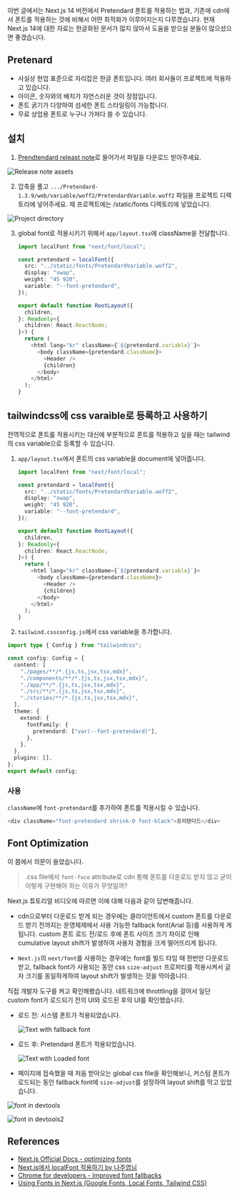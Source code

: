이번 글에서는 Next.js 14 버전에서 Pretendard 폰트를 적용하는 법과, 기존에 cdn에서 폰트를 적용하는 것에 비해서 어떤 최적화가 이루어지는지 다루겠습니다. 현재 Next.js 14에 대한 자료는 한글화된 문서가 많지 않아서 도움을 받으실 분들이 많으셨으면 좋겠습니다.

## Pretenard

- 사실상 현업 표준으로 자리잡은 한글 폰트입니다. 여러 회사들이 프로젝트에 적용하고 있습니다.
- 아이콘, 숫자와의 배치가 자연스러운 것이 장점입니다.
- 폰트 굵기가 다양하여 섬세한 폰트 스타일링이 가능합니다.
- 무료 상업용 폰트로 누구나 가져다 쓸 수 있습니다.

## 설치

1. [Prendtendard releast note](https://github.com/orioncactus/pretendard/releases/latest)로 들어가서 파일을 다운로드 받아주세요.

![Release note assets](https://dev-to-uploads.s3.amazonaws.com/uploads/articles/vd6afqtbbjnuodpl3jn2.png)

2. 압축을 풀고 `.../Pretendard-1.3.9/web/variable/woff2/PretendardVariable.woff2` 파일을 프로젝트 디렉토리에 넣어주세요. 제 프로젝트에는 /static/fonts 디렉토리에 넣었습니다.

![Project directory](https://dev-to-uploads.s3.amazonaws.com/uploads/articles/u9g8i4gg6lznefx2ryz9.png)

3. global font로 적용시키기 위해서 `app/layout.tsx`에 className을 전달합니다.

   ```ts
   import localFont from "next/font/local";

   const pretendard = localFont({
     src: "../static/fonts/PretendardVariable.woff2",
     display: "swap",
     weight: "45 920",
     variable: "--font-pretendard",
   });

   export default function RootLayout({
     children,
   }: Readonly<{
     children: React.ReactNode;
   }>) {
     return (
       <html lang="kr" className={`${pretendard.variable}`}>
         <body className={pretendard.className}>
           <Header />
           {children}
         </body>
       </html>
     );
   }
   ```

## tailwindcss에 css varaible로 등록하고 사용하기

전역적으로 폰트를 적용시키는 대신에 부분적으로 폰트를 적용하고 싶을 때는 tailwind의 css variable으로 등록할 수 있습니다.

1. `app/layout.tsx`에서 폰트의 css variable을 document에 넣어줍니다.

   ```ts
   import localFont from "next/font/local";

   const pretendard = localFont({
     src: "../static/fonts/PretendardVariable.woff2",
     display: "swap",
     weight: "45 920",
     variable: "--font-pretendard",
   });

   export default function RootLayout({
     children,
   }: Readonly<{
     children: React.ReactNode;
   }>) {
     return (
       <html lang="kr" className={`${pretendard.variable}`}>
         <body className={pretendard.className}>
           <Header />
           {children}
         </body>
       </html>
     );
   }
   ```

2. `tailwind.cssconfig.js`에서 css variable을 추가합니다.

```ts
import type { Config } from "tailwindcss";

const config: Config = {
  content: [
    "./pages/**/*.{js,ts,jsx,tsx,mdx}",
    "./components/**/*.{js,ts,jsx,tsx,mdx}",
    "./app/**/*.{js,ts,jsx,tsx,mdx}",
    "./src/**/*.{js,ts,jsx,tsx,mdx}",
    "./stories/**/*.{js,ts,jsx,tsx,mdx}",
  ],
  theme: {
    extend: {
      fontFamily: {
        pretendard: ["var(--font-pretendard)"],
      },
    },
  },
  plugins: [],
};
export default config;
```

### 사용

`className`에 `font-pretendard`를 추가하여 폰트를 적용시킬 수 있습니다.

```ts
<div className="font-pretendard shrink-0 font-black">프리텐다드</div>
```

## Font Optimization

이 쯤에서 의문이 들었습니다.

> .css file에서 `font-face` attribute로 cdn 통해 폰트를 다운로드 받지 않고 굳이 이렇게 구현해야 하는 이유가 무엇일까?

Next.js 튜토리얼 비디오에 따르면 이에 대해 다음과 같이 답변해줍니다.

- cdn으로부터 다운로드 받게 되는 경우에는 클라이언트에서 custom 폰트를 다운로드 받기 전까지는 운영체제에서 사용 가능한 fallback font(Arial 등)를 사용하게 게 됩니다. custom 폰트 로드 전/로드 후에 폰트 사이즈 크기 차이로 인해 cumulative layout shift가 발생하여 사용자 경험을 크게 떨어뜨리게 됩니다.

- `Next.js`의 `next/font`를 사용하는 경우에는 font를 빌드 타임 때 한번만 다운로드 받고, fallback font가 사용되는 동안 css `size-adjust` 프로퍼티를 적용시켜서 글자 크기를 동일하게하여 layout shift가 발생하는 것을 막아줍니다.

직접 개발자 도구를 켜고 확인해봤습니다.
네트워크에 throttling을 걸어서 일단 custom font가 로드되기 전의 UI와 로드된 후의 UI를 확인했습니다.

- 로드 전: 시스템 폰트가 적용되었습니다.

  ![Text with fallback font](https://dev-to-uploads.s3.amazonaws.com/uploads/articles/mvd49dl98j1xg1sgfcou.png)

- 로드 후: Pretendard 폰트가 적용되었습니다.

  ![Text with Loaded font](https://dev-to-uploads.s3.amazonaws.com/uploads/articles/476h8hte4ta4p93fozr1.png)

- 페이지에 접속했을 때 처음 받아오는 global css file을 확인해보니, 커스텀 폰트가 로드되는 동안 fallback font에 `size-adjust`를 설정하여 layout shift를 막고 있었습니다.

![font in devtools](https://dev-to-uploads.s3.amazonaws.com/uploads/articles/yfwgtaj4fvqblzsrk8hg.png)

![font in devtools2](https://dev-to-uploads.s3.amazonaws.com/uploads/articles/u1ltxi1c0tasc3w8d3xf.png)

## References

- [Next.js Official Docs - optimizing fonts](https://nextjs.org/docs/pages/building-your-application/optimizing/fonts)
- [Next.js에서 localFont 적용하기 by 나주엽님](https://velog.io/@pmthk__/Next.js-LocalFont-%EC%A0%81%EC%9A%A9%ED%95%98%EA%B8%B0-feat.-Pretendard)
- [Chrome for developers - Improved font fallbacks](https://developer.chrome.com/blog/font-fallbacks)
- [Using Fonts in Next.js (Google Fonts, Local Fonts, Tailwind CSS)
  ](https://www.youtube.com/watch?v=L8_98i_bMMA&ab_channel=LeeRobinson)
